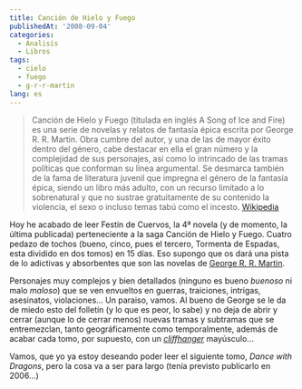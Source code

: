 ```yaml
---
title: Canción de Hielo y Fuego
publishedAt: '2008-09-04'
categories:
  - Analisis
  - Libros
tags:
  - cielo
  - fuego
  - g-r-r-martin
lang: es
---
```


> Canción de Hielo y Fuego (titulada en inglés A Song of Ice and Fire) es una serie de novelas y relatos de fantasía épica escrita por George R. R. Martin. Obra cumbre del autor, y una de las de mayor éxito dentro del género, cabe destacar en ella el gran número y la complejidad de sus personajes, así como lo intrincado de las tramas políticas que conforman su línea argumental. Se desmarca también de la fama de literatura juvenil que impregna el género de la fantasía épica, siendo un libro más adulto, con un recurso limitado a lo sobrenatural y que no sustrae gratuitamente de su contenido la violencia, el sexo o incluso temas tabú como el incesto. [Wikipedia](http://es.wikipedia.org/wiki/Canci%C3%B3n_de_hielo_y_fuego)

Hoy he acabado de leer Festín de Cuervos, la 4ª novela (y de momento, la última publicada) perteneciente a la saga Canción de Hielo y Fuego. Cuatro pedazo de tochos (bueno, cinco, pues el tercero, Tormenta de Espadas, esta dividido en dos tomos) en 15 días. Eso supongo que os dará una pista de lo adictivas y absorbentes que son las novelas de [George R. R. Martin](http://es.wikipedia.org/wiki/George_R._R._Martin).

Personajes muy complejos y bien detallados (ninguno es bueno _buenoso_ ni malo _maloso_) que se ven envueltos en guerras, traiciones, intrigas, asesinatos, violaciones... Un paraiso, vamos. Al bueno de George se le da de miedo esto del folletín (y lo que es peor, lo sabe) y no deja de abrir y cerrar (aunque lo de cerrar menos) nuevas tramas y subtramas que se entremezclan, tanto geográficamente como temporalmente, además de acabar cada tomo, por supuesto, con un _[cliffhanger](http://es.wikipedia.org/wiki/Cliffhanger)_ mayúsculo...

Vamos, que yo ya estoy deseando poder leer el siguiente tomo, _Dance with Dragons_, pero la cosa va a ser para largo (tenía previsto publicarlo en 2006...)
